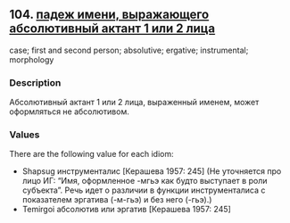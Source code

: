 ## 104. <a href =  'https://agricolamz.github.io/The_Circassian_Isoglosses_Database/104.html'>падеж имени, выражающего абсолютивный актант 1 или 2 лица</a>
case; first and second person; absolutive; ergative; instrumental; morphology

### Description

Абсолютивный актант 1 или 2 лица, выраженный именем, может оформляться не абсолютивом.

### Values
There are the following value for each idiom:

* Shapsug  инструменталис [Керашева 1957: 245] (Не уточняется про лицо ИГ: "Имя, оформленное -мгьэ как будто выступает в роли субъекта". Речь идет о различии в функции инструменталиса с показателем эргатива (-м-гьэ) и без него (-гьэ).)
* Temirgoi  абсолютив или эргатив [Керашева 1957: 245] 

